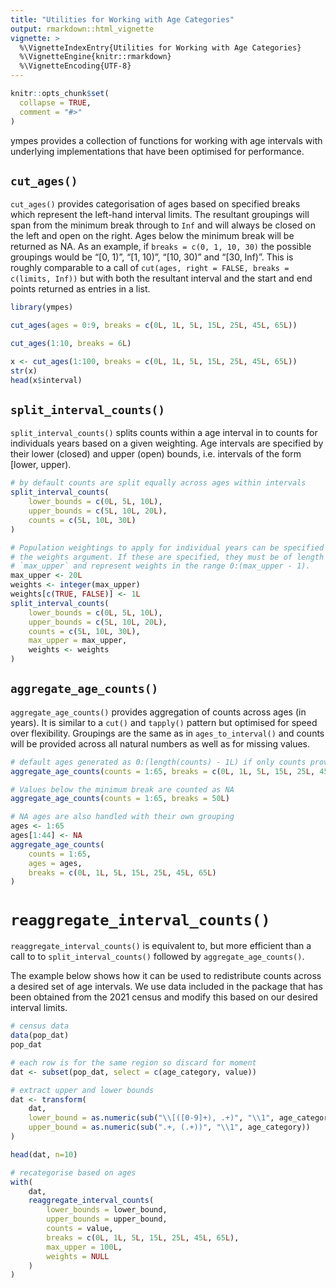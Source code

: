 ```yaml
---
title: "Utilities for Working with Age Categories"
output: rmarkdown::html_vignette
vignette: >
  %\VignetteIndexEntry{Utilities for Working with Age Categories}
  %\VignetteEngine{knitr::rmarkdown}
  %\VignetteEncoding{UTF-8}
---
```


```r
knitr::opts_chunk$set(
  collapse = TRUE,
  comment = "#>"
)
```

ympes provides a collection of functions for working with age intervals with
underlying implementations that have been optimised for performance.

## `cut_ages()`

`cut_ages()` provides categorisation of ages based on specified breaks which
represent the left-hand interval limits. The resultant groupings will span from
the minimum break through to `Inf` and will always be closed on the left and
open on the right. Ages below the minimum break will be returned as NA.
As an example, if `breaks = c(0, 1, 10, 30)` the possible groupings would be
"[0, 1)", "[1, 10)", "[10, 30)" and "[30, Inf)". This is roughly comparable to a
call of `cut(ages, right = FALSE, breaks = c(limits, Inf))` but with both the
resultant interval and the start and end points returned as entries in a list.

```r
library(ympes)

cut_ages(ages = 0:9, breaks = c(0L, 1L, 5L, 15L, 25L, 45L, 65L))

cut_ages(1:10, breaks = 6L)

x <- cut_ages(1:100, breaks = c(0L, 1L, 5L, 15L, 25L, 45L, 65L))
str(x)
head(x$interval)
```

## `split_interval_counts()`

`split_interval_counts()` splits counts within a age interval in to counts for
individuals years based on a given weighting. Age intervals are specified by
their lower (closed) and upper (open) bounds, i.e. intervals of the form
[lower, upper).

```r
# by default counts are split equally across ages within intervals
split_interval_counts(
    lower_bounds = c(0L, 5L, 10L),
    upper_bounds = c(5L, 10L, 20L),
    counts = c(5L, 10L, 30L)
)

# Population weightings to apply for individual years can be specified by
# the weights argument. If these are specified, they must be of length
# `max_upper` and represent weights in the range 0:(max_upper - 1).
max_upper <- 20L
weights <- integer(max_upper)
weights[c(TRUE, FALSE)] <- 1L
split_interval_counts(
    lower_bounds = c(0L, 5L, 10L),
    upper_bounds = c(5L, 10L, 20L),
    counts = c(5L, 10L, 30L),
    max_upper = max_upper,
    weights <- weights
)
```

## `aggregate_age_counts()`

`aggregate_age_counts()` provides aggregation of counts across ages (in years).
It is similar to a `cut()` and `tapply()` pattern but optimised for speed over
flexibility. Groupings are the same as in `ages_to_interval()` and counts will
be provided across all natural numbers as well as for missing values.

```r
# default ages generated as 0:(length(counts) - 1L) if only counts provided.
aggregate_age_counts(counts = 1:65, breaks = c(0L, 1L, 5L, 15L, 25L, 45L, 65L))

# Values below the minimum break are counted as NA
aggregate_age_counts(counts = 1:65, breaks = 50L)

# NA ages are also handled with their own grouping
ages <- 1:65
ages[1:44] <- NA
aggregate_age_counts(
    counts = 1:65,
    ages = ages,
    breaks = c(0L, 1L, 5L, 15L, 25L, 45L, 65L)
)
```

# `reaggregate_interval_counts()`

`reaggregate_interval_counts()` is equivalent to, but more efficient than a call
to to `split_interval_counts()` followed by `aggregate_age_counts()`.

The example below shows how it can be used to redistribute counts across a
desired set of age intervals. We use data included in the package that has been
obtained from the 2021 census and modify this based on our desired interval
limits. 

```r
# census data
data(pop_dat)
pop_dat

# each row is for the same region so discard for moment
dat <- subset(pop_dat, select = c(age_category, value))

# extract upper and lower bounds
dat <- transform(
    dat,
    lower_bound = as.numeric(sub("\\[([0-9]+), .+)", "\\1", age_category)),
    upper_bound = as.numeric(sub(".+, (.+))", "\\1", age_category))
)

head(dat, n=10)

# recategorise based on ages
with(
    dat,
    reaggregate_interval_counts(
        lower_bounds = lower_bound,
        upper_bounds = upper_bound,
        counts = value,
        breaks = c(0L, 1L, 5L, 15L, 25L, 45L, 65L),
        max_upper = 100L,
        weights = NULL
    )
)
```
